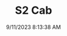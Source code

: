 ---
width: 5626
height: 3751
title: S2 Cab
description: Gauge cluster on a Titanium Metallic 1990 Porsche 944 S2 Cabriolet 5-Speed shot in Austin, TX.
date: 9/11/2023 8:13:38 AM
cameraMake: Sony
cameraModel: ILCE-7M3
lens: E 35-150mm F2.0-F2.8 A058
settingsfStop: f/2.8
settingsISO: ISO 800
settingsShutter: 1/160
settingsFocalLength: 143 mm
---
